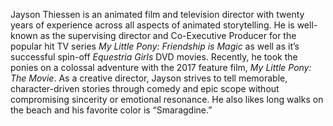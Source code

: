 Jayson Thiessen is an animated film and television director with twenty years of experience across all aspects of animated storytelling. He is well-known as the supervising director and Co-Executive Producer for the popular hit TV series _My Little Pony: Friendship is Magic_ as well as it’s successful spin-off _Equestria Girls_ DVD movies. Recently, he took the ponies on a colossal adventure with the 2017 feature film, _My Little Pony: The Movie_. As a creative director, Jayson strives to tell memorable, character-driven stories through comedy and epic scope without compromising sincerity or emotional resonance. He also likes long walks on the beach and his favorite color is “Smaragdine.”

